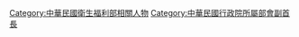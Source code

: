 [[Category:中華民國衛生福利部相關人物|Category:中華民國衛生福利部相關人物]]
[[Category:中華民國行政院所屬部會副首長|Category:中華民國行政院所屬部會副首長]]